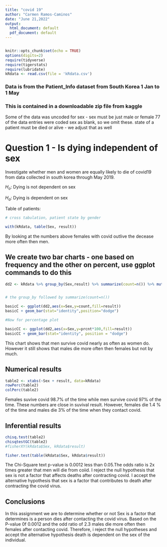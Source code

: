 ```yaml
---
title: "covid 19"
author: "Carmen Ramos-Caminos"
date: "June 21,2022"
output:
  html_document: default
  pdf_document: default
---
```

```r

```

```r
knitr::opts_chunk$set(echo = TRUE)
options(digits=2)
require(tidyverse)
require(tigerstats)
require(lubridate)
kRdata <- read.csv(file = 'kRdata.csv')
```
### Data is from the Patient_Info dataset from South Korea 1 Jan to 1 May 
### This is contained in a downloadable zip file from kaggle

Some of the data was uncoded for sex - sex must be just male or female
77 of the data entries were coded sex  as blank, so we omit these.
state of a patient must be died or alive - we adjust that as well   
  
# Question 1 - Is dying independent of sex 
Investigate whether men and women are equally likely to die of covid19 from data collected in south korea through May 2019. 

$H_o$: Dying is not dependent on sex  

$H_a$: Dying is dependent on sex  


Table of patients:
```r

# cross tabulation, patient state by gender

with(kRdata, table(Sex, result))

```
By looking at the numbers above females with covid outlive the decease more often then men.  

## We create two bar charts - one based on frequency and the other on percent, use ggplot commands to do this 

```r
dd2 <- kRdata %>% group_by(Sex,result) %>% summarize(count=n()) %>% mutate(prcnt=count/sum(count))


# the group_by followed by summarize(count=n())

basicC <- ggplot(dd2,aes(x=Sex,y=count,fill=result))
basicC + geom_bar(stat="identity",position="dodge")

#Now for percentage plot

basicCC <- ggplot(dd2,aes(x=Sex,y=prcnt*100,fill=result)) 
basicCC + geom_bar(stat="identity", position = "dodge")
```

This chart shows that men survive covid nearly as often as women do. However it still shows that males die more often then females but not by much. 

## Numerical results  

```r
table2 <- xtabs(~Sex + result, data=kRdata)
rowPerc(table2)
colPerc(table2)
```
Females suvive covid 98.7% of the time while men survive covid 97% of the time. These numbers are close in suvival result. However, females die 1.4 % of the time and males die 3% of the time when they contact covid. 

## Inferential results 

```r
chisq.test(table2)
chisqtestGC(table2)
#fisherXY(kRdata$Sex, kRdata$result)
```

```r
fisher.test(table(kRdata$Sex, kRdata$result))
```
The Chi-Square text p-value is 0.0012 less than 0.05.The odds ratio is 2x times greater that men will die from coiid.  I reject the null hypothesis that sex is not a factor that affects deaths after contracting covid. I accept the alternative hypothesis that sex is a factor that contributes to death after contracting the covid virus. 

## Conclusions

In this assignment we are to determine whether or not Sex is a factor that determines is a person dies after contacting the covid virus. Based on the P-value 0f 0.0012 and the odd ratio of 2.3 males die more often then females after contacting covid. Therefore, i reject the null hypotheses and accept the alternative hypothesis death is dependent on the sex of the individual.

